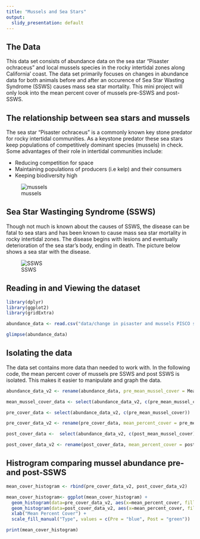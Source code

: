 ```yaml
---
title: "Mussels and Sea Stars"
output:
  slidy_presentation: default
---
```


## The Data

This data set consists of abundance data on the sea star "Pisaster ochraceus" and local mussels species in the rocky intertidal zones along California' coast. The data set primarily focuses on changes in abundance data for both animals before and after an occurence of Sea Star Wasting Syndrome (SSWS) causes mass sea star mortality. This mini project will only look into the mean percent cover of mussels pre-SSWS and post-SSWS.



## The relationship between sea stars and mussels

The sea star "Pisaster ochraceus" is a commonly known key stone predator for rocky intertidal communities. As a keystone predator these sea stars keep populations of competitively dominant species (mussels) in check. Some advantages of their role in intertidal communities include:

- Reducing competition for space
- Maintaining populations of producers (i.e kelp) and their consumers
- Keeping biodiversity high

![mussels](https://inverts.wallawalla.edu/Echinodermata/Class%20Asteroidea/Pisaster%20Predate%20mussels.jpg)


## Sea Star Wastinging Syndrome (SSWS)

Though not much is known about the causes of SSWS, the disease can be fatal to sea stars and has been known to cause mass sea star mortality in rocky intertidal zones. The disease begins with lesions and eventually deterioration of the sea star's body, ending in death. The picture below shows a sea star with the disease. 

![SSWS](https://www.fondriest.com/news/wp-content/uploads/2018/04/Seastar_white_lesions.jpg)



## Reading in and Viewing the dataset
```r
library(dplyr)
library(ggplot2)
library(gridExtra)
```

```r
abundance_data <- read.csv("data/change in pisaster and mussels PISCO sites.csv")
```


```r
glimpse(abundance_data)
```



## Isolating the data

The data set contains more data than needed to work with. In the following code, the mean percent cover of mussels pre SSWS and post SSWS is isolated. This makes it easier to manipulate and graph the data. 

```r
abundance_data_v2 <- rename(abundance_data, pre_mean_mussel_cover = Mean.percent_cover_Mytcal..pre.SSWS,post_mean_mussel_cover = Mean.percent_cover_Mytcal..post.SSWS)

```

```r
mean_mussel_cover_data <- select(abundance_data_v2, c(pre_mean_mussel_cover, post_mean_mussel_cover))

```

```r
pre_cover_data <- select(abundance_data_v2, c(pre_mean_mussel_cover))

pre_cover_data_v2 <- rename(pre_cover_data, mean_percent_cover = pre_mean_mussel_cover)
```

```r
post_cover_data <-  select(abundance_data_v2, c(post_mean_mussel_cover))

post_cover_data_v2 <- rename(post_cover_data, mean_percent_cover = post_mean_mussel_cover)
```



## Histrogram comparing mussel abundance pre- and post-SSWS

```r
mean_cover_histogram <- rbind(pre_cover_data_v2, post_cover_data_v2)

mean_cover_histogram<- ggplot(mean_cover_histogram) + 
  geom_histogram(data=pre_cover_data_v2, aes(x=mean_percent_cover, fill = "Pre"), alpha = 0.5) +
  geom_histogram(data=post_cover_data_v2, aes(x=mean_percent_cover, fill = "Post"), alpha = 0.5) + 
  xlab("Mean Percent Cover") + 
  scale_fill_manual("Type", values = c(Pre = "blue", Post = "green"))

print(mean_cover_histogram)
```


